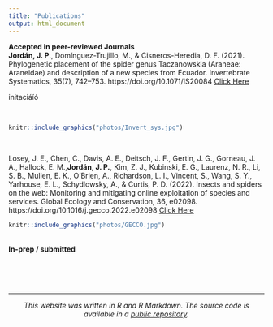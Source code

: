 ```yaml
---
title: "Publications"
output: html_document
---
```



**Accepted in peer-reviewed Journals**
<br>
**Jordán, J. P**., Domínguez-Trujillo, M., & Cisneros-Heredia, D. F. (2021). Phylogenetic placement of the spider genus Taczanowskia (Araneae: Araneidae) and description of a new species from Ecuador. Invertebrate Systematics, 35(7), 742–753. https://doi.org/10.1071/IS20084 [Click Here](https://www.publish.csiro.au/IS/IS20084) 

initaciáíó

<br>
```r
knitr::include_graphics("photos/Invert_sys.jpg") 
``` 
<br>

Losey, J. E., Chen, C., Davis, A. E., Deitsch, J. F., Gertin, J. G., Gorneau, J. A., Hallock, E. M.,**Jordán, J. P.**, Kim, Z. J., Kubinski, E. G., Laurenz, N. R., Li, S. B., Mullen, E. K., O’Brien, A., Richardson, L. I., Vincent, S., Wang, S. Y., Yarhouse, E. L., Schydlowsky, A., & Curtis, P. D. (2022). Insects and spiders on the web: Monitoring and mitigating online exploitation of species and services. Global Ecology and Conservation, 36, e02098. https://doi.org/10.1016/j.gecco.2022.e02098 [Click Here](https://www-sciencedirect-com.proxy.library.cornell.edu/science/article/pii/S2351989422001007?via%3Dihub)


```r
knitr::include_graphics("photos/GECCO.jpg") 
``` 
<br>
**In-prep / submitted**


<br>
<br>
<br>

***

<center> _This website was written in R and R Markdown. The source code is available in a [public repository](https://github.com/jpj73/personal_website)._ </center>